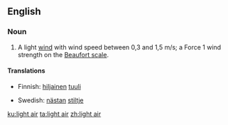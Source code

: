 ==English==

===Noun===
{{en-noun|head=[[light]] [[air]]}}

# {{context|meteorology|nautical|lang=en}} A light [[wind]] with wind speed between 0,3 and 1,5 m/s; a Force 1 wind strength on the [[Beaufort scale]].

====Translations====
{{trans-top|wind}}
* Finnish: [[hiljainen]] [[tuuli]]
{{trans-mid}}
* Swedish: [[nästan]] [[stiltje]]
{{trans-bottom}}

[[ku:light air]]
[[ta:light air]]
[[zh:light air]]